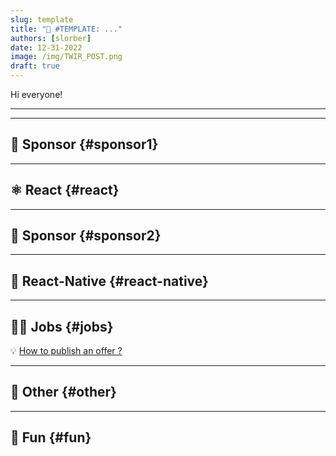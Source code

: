 ```yaml
---
slug: template
title: "📨 #TEMPLATE: ..."
authors: [slorber]
date: 12-31-2022
image: /img/TWIR_POST.png
draft: true
---
```


Hi everyone!

<Todo />

<!-- truncate -->

---


<Support />

---

## 💸 Sponsor {#sponsor1}

<Todo />

---

## ⚛️ React {#react}

<Todo />

<SubscribeFormEmbed />

---

## 💸 Sponsor {#sponsor2}

<Todo />

---

## 📱 React-Native {#react-native}

<Todo />

---

## 🧑‍💻 Jobs {#jobs}

<Todo />

💡 [How to publish an offer ?](https://thisweekinreact.com/sponsor)

---

## 🔀 Other {#other}

<Todo />

---

## 🤭 Fun {#fun}

<Todo />
